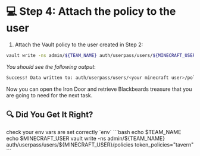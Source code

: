 # 💻 Step 4: Attach the policy to the user
1. Attach the Vault policy to the user created in Step 2:

```bash
vault write -ns admin/${TEAM_NAME} auth/userpass/users/${MINECRAFT_USER}/policies token_policies="tavern"
```

_You should see the following output_:

```bash
Success! Data written to: auth/userpass/users/<your minecraft user>/policies
```

Now you can open the Iron Door and retrieve Blackbeards treasure that you are going to need for the next 
task.

## 🔍 Did You Get It Right?

<Solution title="Solution: vault cli">
check your env vars are set correctly `env`
```bash
echo $TEAM_NAME
echo $MINECRAFT_USER
vault write -ns admin/${TEAM_NAME} auth/userpass/users/${MINECRAFT_USER}/policies token_policies="tavern"
```
</Solution>

